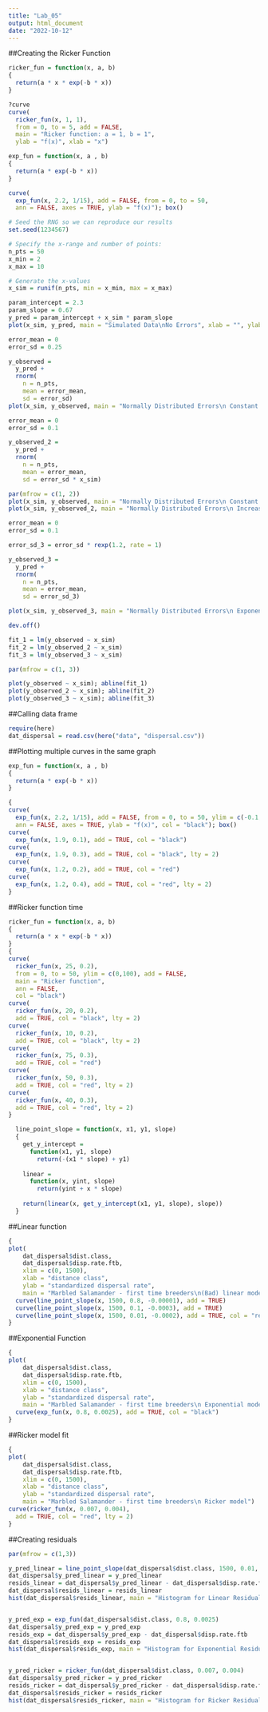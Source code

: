 ```yaml
---
title: "Lab_05"
output: html_document
date: "2022-10-12"
---
```

##Creating the Ricker Function
```r
ricker_fun = function(x, a, b) 
{
  return(a * x * exp(-b * x))
}
```
```r
?curve
curve(
  ricker_fun(x, 1, 1), 
  from = 0, to = 5, add = FALSE, 
  main = "Ricker function: a = 1, b = 1",
  ylab = "f(x)", xlab = "x")
```
```r
exp_fun = function(x, a , b)
{
  return(a * exp(-b * x))
}
```

```r
curve(
  exp_fun(x, 2.2, 1/15), add = FALSE, from = 0, to = 50,
  ann = FALSE, axes = TRUE, ylab = "f(x)"); box()
```
```r
# Seed the RNG so we can reproduce our results
set.seed(1234567)

# Specify the x-range and number of points:
n_pts = 50
x_min = 2
x_max = 10

# Generate the x-values
x_sim = runif(n_pts, min = x_min, max = x_max)

param_intercept = 2.3
param_slope = 0.67
y_pred = param_intercept + x_sim * param_slope
plot(x_sim, y_pred, main = "Simulated Data\nNo Errors", xlab = "", ylab = "")
```
```r
error_mean = 0
error_sd = 0.25

y_observed = 
  y_pred + 
  rnorm(
    n = n_pts, 
    mean = error_mean, 
    sd = error_sd)
plot(x_sim, y_observed, main = "Normally Distributed Errors\n Constant Variance", xlab = "", ylab = "")
```
```r
error_mean = 0
error_sd = 0.1

y_observed_2 = 
  y_pred + 
  rnorm(
    n = n_pts, 
    mean = error_mean, 
    sd = error_sd * x_sim)

par(mfrow = c(1, 2))
plot(x_sim, y_observed, main = "Normally Distributed Errors\n Constant Variance", xlab = "", ylab = "")
plot(x_sim, y_observed_2, main = "Normally Distributed Errors\n Increasing Variance", xlab = "", ylab = "")
```
```r
error_mean = 0
error_sd = 0.1

error_sd_3 = error_sd * rexp(1.2, rate = 1)

y_observed_3 = 
  y_pred + 
  rnorm(
    n = n_pts,
    mean = error_mean,
    sd = error_sd_3)

plot(x_sim, y_observed_3, main = "Normally Distributed Errors\n Exponential Variance", xlab = "", ylab = "")

dev.off()
```

```r
fit_1 = lm(y_observed ~ x_sim)
fit_2 = lm(y_observed_2 ~ x_sim)
fit_3 = lm(y_observed_3 ~ x_sim)

par(mfrow = c(1, 3))

plot(y_observed ~ x_sim); abline(fit_1)
plot(y_observed_2 ~ x_sim); abline(fit_2)
plot(y_observed_3 ~ x_sim); abline(fit_3)
```
##Calling data frame
```r
require(here)
dat_dispersal = read.csv(here("data", "dispersal.csv"))
```
##Plotting multiple curves in the same graph
```r


exp_fun = function(x, a , b)
{
  return(a * exp(-b * x))
}

{
curve(
  exp_fun(x, 2.2, 1/15), add = FALSE, from = 0, to = 50, ylim = c(-0.1,2),
  ann = FALSE, axes = TRUE, ylab = "f(x)", col = "black"); box()
curve(
  exp_fun(x, 1.9, 0.1), add = TRUE, col = "black")
curve(
  exp_fun(x, 1.9, 0.3), add = TRUE, col = "black", lty = 2)
curve(
  exp_fun(x, 1.2, 0.2), add = TRUE, col = "red")
curve(
  exp_fun(x, 1.2, 0.4), add = TRUE, col = "red", lty = 2)
}

```

##Ricker function time
```r
ricker_fun = function(x, a, b) 
{
  return(a * x * exp(-b * x))
}
{
curve(
  ricker_fun(x, 25, 0.2), 
  from = 0, to = 50, ylim = c(0,100), add = FALSE, 
  main = "Ricker function",
  ann = FALSE,
  col = "black")
curve(
  ricker_fun(x, 20, 0.2), 
  add = TRUE, col = "black", lty = 2)
curve(
  ricker_fun(x, 10, 0.2), 
  add = TRUE, col = "black", lty = 2)
curve(
  ricker_fun(x, 75, 0.3), 
  add = TRUE, col = "red")
curve(
  ricker_fun(x, 50, 0.3), 
  add = TRUE, col = "red", lty = 2)
curve(
  ricker_fun(x, 40, 0.3), 
  add = TRUE, col = "red", lty = 2)
}

```
```r
  line_point_slope = function(x, x1, y1, slope)
  {
    get_y_intercept = 
      function(x1, y1, slope) 
        return(-(x1 * slope) + y1)
    
    linear = 
      function(x, yint, slope) 
        return(yint + x * slope)
    
    return(linear(x, get_y_intercept(x1, y1, slope), slope))
  }
```

##Linear function
```r
{
plot(
    dat_dispersal$dist.class,
    dat_dispersal$disp.rate.ftb,
    xlim = c(0, 1500),
    xlab = "distance class", 
    ylab = "standardized dispersal rate", 
    main = "Marbled Salamander - first time breeders\n(Bad) linear model")
  curve(line_point_slope(x, 1500, 0.8, -0.00001), add = TRUE)
  curve(line_point_slope(x, 1500, 0.1, -0.0003), add = TRUE)
  curve(line_point_slope(x, 1500, 0.01, -0.0002), add = TRUE, col = "red")
}
```
##Exponential Function
```r
{
plot(
    dat_dispersal$dist.class,
    dat_dispersal$disp.rate.ftb,
    xlim = c(0, 1500),
    xlab = "distance class", 
    ylab = "standardized dispersal rate", 
    main = "Marbled Salamander - first time breeders\n Exponential model")
  curve(exp_fun(x, 0.8, 0.0025), add = TRUE, col = "black")
}
```
##Ricker model fit
```r
{
plot(
    dat_dispersal$dist.class,
    dat_dispersal$disp.rate.ftb,
    xlim = c(0, 1500),
    xlab = "distance class", 
    ylab = "standardized dispersal rate", 
    main = "Marbled Salamander - first time breeders\n Ricker model")
curve(ricker_fun(x, 0.007, 0.004), 
  add = TRUE, col = "red", lty = 2)
}
```
##Creating residuals
```r
par(mfrow = c(1,3))

y_pred_linear = line_point_slope(dat_dispersal$dist.class, 1500, 0.01, -0.0002)
dat_dispersal$y_pred_linear = y_pred_linear
resids_linear = dat_dispersal$y_pred_linear - dat_dispersal$disp.rate.ftb
dat_dispersal$resids_linear = resids_linear
hist(dat_dispersal$resids_linear, main = "Histogram for Linear Residuals")


y_pred_exp = exp_fun(dat_dispersal$dist.class, 0.8, 0.0025)
dat_dispersal$y_pred_exp = y_pred_exp
resids_exp = dat_dispersal$y_pred_exp - dat_dispersal$disp.rate.ftb
dat_dispersal$resids_exp = resids_exp
hist(dat_dispersal$resids_exp, main = "Histogram for Exponential Residuals")


y_pred_ricker = ricker_fun(dat_dispersal$dist.class, 0.007, 0.004)
dat_dispersal$y_pred_ricker = y_pred_ricker
resids_ricker = dat_dispersal$y_pred_ricker - dat_dispersal$disp.rate.ftb
dat_dispersal$resids_ricker = resids_ricker
hist(dat_dispersal$resids_ricker, main = "Histogram for Ricker Residuals")

```

